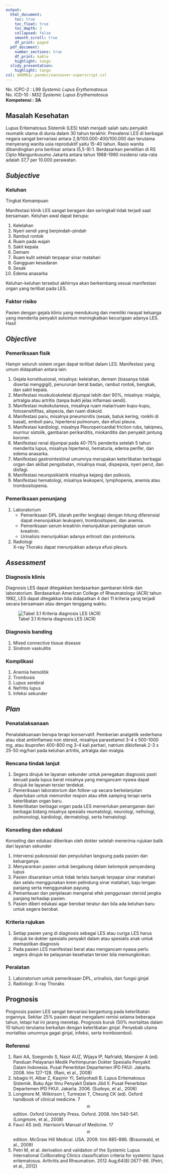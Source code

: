 ```yaml
---
output:
  html_document:
    toc: true
    toc_float: true
    toc_depth: 3
    collapsed: false
    smooth_scroll: true
    df_print: paged
  pdf_document:
    number_sections: true
    df_print: kable
    highlight: tango
  slidy_presentation:
    highlight: tango
csl: $HOME$/.pandoc/vancouver-superscript.csl
---
```


No. ICPC-2	: L99 *Systemic Lupus Erythematosus*  
No. ICD-10	: M32 *Systemic Lupus Erythematosus*  
**Kompetensi	: 3A**

## Masalah Kesehatan

Lupus Eritematosus Sistemik (LES) telah menjadi salah satu penyakit reumatik
utama di dunia dalam 30 tahun terakhir. Prevalensi LES di berbagai negara
sangat bervariasi antara 2,9/100.000-400/100.000 dan terutama menyerang wanita
usia reproduktif yaitu 15-40 tahun. Rasio wanita dibandingkan pria berkisar
antara (5,5-9):1. Berdasarkan penelitian di RS Cipto Mangunkusumo Jakarta
antara tahun 1988-1990 insidensi rata-rata adalah 37,7 per 10.000 perawatan.

## *Subjective*

### Keluhan
Tingkat Kemampuan

Manifestasi klinik LES sangat beragam dan seringkali tidak terjadi saat
bersamaan. Keluhan awal dapat berupa:

1. Kelelahan
2. Nyeri sendi yang berpindah-pindah
3. Rambut rontok
4. Ruam pada wajah
5. Sakit kepala
6. Demam
7. Ruam kulit setelah terpapar sinar matahari
8. Gangguan kesadaran
9. Sesak
10. Edema anasarka

Keluhan-keluhan tersebut akhirnya akan berkembang sesuai manifestasi organ yang
terlibat pada LES.

### Faktor risiko

Pasien dengan gejala klinis yang mendukung dan memiliki riwayat keluarga yang
menderita penyakit autoimun meningkatkan kecurigaan adanya LES. Hasil

## *Objective*

### Pemeriksaan fisik

Hampir seluruh sistem organ dapat terlibat dalam LES. Manifestasi yang umum
didapatkan antara lain:

1. Gejala konstitusional, misalnya: kelelahan, demam (biasanya tidak disertai
   menggigil), penurunan berat badan, rambut rontok, bengkak, dan sakit kepala.
2. Manifestasi muskuloskeletal dijumpai lebih dari 90%, misalnya: mialgia,
   artralgia atau artritis (tanpa bukti jelas inflamasi sendi).
3. Manifestasi mukokutaneus, misalnya ruam malar/ruam kupu-kupu,
   fotosensitifitas, alopecia, dan ruam diskoid.
4. Manifestasi paru, misalnya pneumonitis (sesak, batuk kering, ronkhi di
   basal), emboli paru, hipertensi pulmonum, dan efusi pleura.
5. Manifestasi kardiologi, misalnya Pleuropericardial friction rubs, takipneu,
   murmur sistolik, gambaran perikarditis, miokarditis dan penyakit jantung
   koroner.
6. Manifestasi renal dijumpai pada 40-75% penderita setelah 5 tahun menderita
   lupus, misalnya hipertensi, hematuria, edema perifer, dan edema anasarka.
7. Manifestasi gastrointestinal umumnya merupakan keterlibatan berbagai organ
   dan akibat pengobatan, misalnya mual, dispepsia, nyeri perut, dan disfagi.
8. Manifestasi neuropsikiatrik misalnya kejang dan psikosis.
9. Manifestasi hematologi, misalnya leukopeni, lymphopenia, anemia atau
   trombositopenia.

### Pemeriksaan penunjang

1. Laboratorium
   * Pemeriksaan DPL (darah perifer lengkap) dengan hitung diferensial dapat
     menunjukkan leukopeni, trombositopeni, dan anemia.
   * Pemeriksaan serum kreatinin menunjukkan peningkatan serum kreatinin.
   * Urinalisis menunjukkan adanya eritrosit dan proteinuria.
2. Radiologi  
   X-ray Thoraks dapat menunjukkan adanya efusi pleura.

## *Assessment*

### Diagnosis klinis

Diagnosis LES dapat ditegakkan berdasarkan gambaran klinik dan laboratorium.
Berdasarkan American College of Rheumatology (ACR) tahun 1982, LES dapat
ditegakkan bila didapatkan 4 dari 11 kriteria yang terjadi secara bersamaan
atau dengan tenggang waktu.

![Tabel 3.1 Kriteria diagnosis LES (ACR)](https://github.com/lamurian/lamurian.github.io/blob/master/_fig/02_03_o_SLE01.png?raw=true) 

### Diagnosis banding

1. Mixed connective tissue disease
2. Sindrom vaskulitis

### Komplikasi

1. Anemia hemolitik
2. Trombosis
3. Lupus serebral
4. Nefritis lupus
5. Infeksi sekunder

## *Plan*

### Penatalaksanaan

Penatalaksanaan berupa terapi konservatif. Pemberian analgetik sederhana atau
obat antiinflamasi non steroid, misalnya parasetamol 3-4 x 500-1000 mg, atau
ibuprofen 400-800 mg 3-4 kali perhari, natrium diklofenak 2-3 x 25-50 mg/hari
pada keluhan artritis, artralgia dan mialgia.

### Rencana tindak lanjut

1. Segera dirujuk ke layanan sekunder untuk penegakan diagnosis pasti kecuali
   pada lupus berat misalnya yang mengancam nyawa dapat dirujuk ke layanan
   tersier terdekat.
2. Pemeriksaan laboratorium dan follow-up secara berkelanjutan diperlukan untuk
   memonitor respon atau efek samping terapi serta keterlibatan organ baru.
3. Keterlibatan berbagai organ pada LES memerlukan penanganan dari berbagai
   bidang misalnya spesialis reumatologi, neurologi, nefrologi, pulmonologi,
   kardiologi, dermatologi, serta hematologi.

### Konseling dan edukasi

Konseling dan edukasi diberikan oleh dokter setelah menerima rujukan balik dari
layanan sekunder

1. Intervensi psikososial dan penyuluhan langsung pada pasien dan keluarganya.
2. Menyarankan pasien untuk bergabung dalam kelompok penyandang lupus
3. Pasien disarankan untuk tidak terlalu banyak terpapar sinar matahari dan
   selalu menggunakan krem pelindung sinar matahari, baju lengan panjang serta
   menggunakan payung.
4. Pemantauan dan penjelasan mengenai efek penggunaan steroid jangka panjang
   terhadap pasien.
5. Pasien diberi edukasi agar berobat teratur dan bila ada keluhan baru untuk
   segera berobat.

### Kriteria rujukan

1. Setiap pasien yang di diagnosis sebagai LES atau curiga LES harus dirujuk ke
   dokter spesialis penyakit dalam atau spesialis anak untuk memastikan
   diagnosis
2. Pada pasien LES manifestasi berat atau mengancam nyawa perlu segera dirujuk
   ke pelayanan kesehatan tersier bila memungkinkan.

### Peralatan

1. Laboratorium untuk pemeriksaan DPL, urinalisis, dan fungsi ginjal
2. Radiologi: X-ray Thoraks

## Prognosis

Prognosis pasien LES sangat bervariasi bergantung pada keterlibatan organnya.
Sekitar 25% pasien dapat mengalami remisi selama beberapa tahun, tetapi hal ini
jarang menetap. Prognosis buruk (50% mortalitas dalam 10 tahun) terutama
berkaitan dengan keterlibatan ginjal. Penyebab utama mortalitas umumnya gagal
ginjal, infeksi, serta tromboemboli.

### Referensi

1. Rani AA, Soegondo S, Nasir AUZ, Wijaya IP, Nafrialdi, Mansjoer A (ed).
   Panduan Pelayanan Medik Perhimpunan Dokter Spesialis Penyakit Dalam
   Indonesia. Pusat Penerbitan Departemen IPD FKUI. Jakarta. 2008. hlm 127-128.
   (Rani, et al., 2008)
2. Isbagio H, Albar Z, Kasjmir YI, Setiyohadi B. Lupus Eritematosus Sistemik.
   Buku Ajar Ilmu Penyakit Dalam Jilid II. Pusat Penerbitan Departemen IPD
   FKUI. Jakarta. 2006. (Sudoyo, et al., 2006)
3. Longmore M, Wilkinson I, Turmezei T, Cheung CK (ed). Oxford handbook of
   clinical medicine. 7$$^{th}$$ edition. Oxford University Press. Oxford. 2008. hlm
   540-541. (Longmore, et al., 2008)
4. Fauci AS (ed). Harrison’s Manual of Medicine. 17$$^{th}$$ edition. McGraw Hill
   Medical. USA. 2009. hlm 885-886. (Braunwald, et al., 2009)
5. Petri M, et al. derivation and validation of the Systemic Lupus
   International Collborating Clinics classification criteria for systemic
   lupus eritematosus. Arthritis and Rheumatism. 2012 Aug;64(8):2677-86.
   (Petri, et al., 2012)
